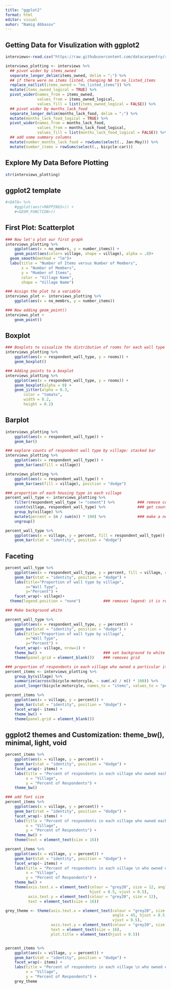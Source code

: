 ```yaml
---
title: "ggplot2"
format: html
editor: visual
auhor: "Namig Abbasov"
---
```

## Getting Data for Visulization with ggplot2
```r
interviews<-read.csv("https://raw.githubusercontent.com/datacarpentry/r-socialsci/main/episodes/data/SAFI_clean.csv")

interviews_plotting <- interviews %>%
  ## pivot wider by items_owned
  separate_longer_delim(items_owned, delim = ";") %>%
  ## if there were no items listed, changing NA to no_listed_items
  replace_na(list(items_owned = "no_listed_items")) %>%
  mutate(items_owned_logical = TRUE) %>%
  pivot_wider(names_from = items_owned,
              values_from = items_owned_logical,
              values_fill = list(items_owned_logical = FALSE)) %>%
  ## pivot wider by months_lack_food
  separate_longer_delim(months_lack_food, delim = ";") %>%
  mutate(months_lack_food_logical = TRUE) %>%
  pivot_wider(names_from = months_lack_food,
              values_from = months_lack_food_logical,
              values_fill = list(months_lack_food_logical = FALSE)) %>%
  ## add some summary columns
  mutate(number_months_lack_food = rowSums(select(., Jan:May))) %>%
  mutate(number_items = rowSums(select(., bicycle:car)))
```

## Explore My Data Before Plotting 
```r
str(interviews_plotting)
```

## ggplot2 template
```r
#<DATA> %>%
    #ggplot(aes(<MAPPINGS>)) +
    #<GEOM_FUNCTION>()
```

## First Plot: Scatterplot 
```r
### Now let's plot our first graph
interviews_plotting %>%                                         
    ggplot(aes(x = no_membrs, y = number_items)) +
    geom_point(aes(color= village, shape = village), alpha = .8)+
  geom_smooth(method = "lm")+
  labs(title = "Number of Items versus Number of Members",
       x = "Number of Members",
       y = "Mumber of Items",
       color = "Village Name",
       shape = "Village Name")
```


```r
### Assign the plot to a variable 
interviews_plot <- interviews_plotting %>%
    ggplot(aes(x = no_membrs, y = number_items))

### Now adding geom_point()
interviews_plot +
    geom_point()
```

## Boxplot
```r
### Boxplots to visualize the distribution of rooms for each wall type
interviews_plotting %>%
    ggplot(aes(x = respondent_wall_type, y = rooms)) +
    geom_boxplot()
```

```r
### Adding points to a boxplot 
interviews_plotting %>%
    ggplot(aes(x = respondent_wall_type, y = rooms)) +
    geom_boxplot(alpha = 0) +
    geom_jitter(alpha = 0.3,
        color = "tomato",
        width = 0.2,
        height = 0.2)
```


## Barplot 
```r
interviews_plotting %>%
    ggplot(aes(x = respondent_wall_type)) +
    geom_bar()
```


```r
### explore counts of respondent wall type by village: stacked bar 
interviews_plotting %>%
    ggplot(aes(x = respondent_wall_type)) +
    geom_bar(aes(fill = village))
```

```r
interviews_plotting %>%
    ggplot(aes(x = respondent_wall_type)) +
    geom_bar(aes(fill = village), position = "dodge")
```

```r
### proportion of each housing type in each village
percent_wall_type <- interviews_plotting %>%
    filter(respondent_wall_type != "cement") %>%          ### remove cement as there is only one cement 
    count(village, respondent_wall_type) %>%              ### get counts of each subcategory in village and wall type
    group_by(village) %>%                   
    mutate(percent = (n / sum(n)) * 100) %>%              ### make a new variable "percent"
    ungroup()

percent_wall_type %>%
    ggplot(aes(x = village, y = percent, fill = respondent_wall_type)) +
    geom_bar(stat = "identity", position = "dodge")
```


## Faceting
```r
percent_wall_type %>%
    ggplot(aes(x = respondent_wall_type, y = percent, fill = village, color = village)) + 
    geom_bar(stat = "identity", position = "dodge") +
    labs(title="Proportion of wall type by village",
         x="Wall Type",
         y="Percent") +
    facet_wrap(~ village)+
  theme(legend.position = "none")          ### removes legend: it is redundant 
```


```r
### Make background white

percent_wall_type %>%
    ggplot(aes(x = respondent_wall_type, y = percent)) +
    geom_bar(stat = "identity", position = "dodge") +
    labs(title="Proportion of wall type by village",
         x="Wall Type",
         y="Percent") +
    facet_wrap(~ village, nrow=1) +
    theme_bw() +                           ### set background to white 
    theme(panel.grid = element_blank())    ### removes grid 
```

```r
### proportion of respondents in each village who owned a particular item
percent_items <- interviews_plotting %>%
    group_by(village) %>%
    summarize(across(bicycle:motorcyle, ~ sum(.x) / n() * 100)) %>%
    pivot_longer(bicycle:motorcyle, names_to = "items", values_to = "percent")
```

```r
percent_items %>%
    ggplot(aes(x = village, y = percent)) +
    geom_bar(stat = "identity", position = "dodge") +
    facet_wrap(~ items) +
    theme_bw() +
    theme(panel.grid = element_blank())
```

## ggplot2 themes and Customization: theme_bw(), minimal, light, void 
```r
percent_items %>%
    ggplot(aes(x = village, y = percent)) +
    geom_bar(stat = "identity", position = "dodge") +
    facet_wrap(~ items) +
    labs(title = "Percent of respondents in each village who owned each item",
         x = "Village",
         y = "Percent of Respondents") +
    theme_bw()
```

```r
### add font size
percent_items %>%
    ggplot(aes(x = village, y = percent)) +
    geom_bar(stat = "identity", position = "dodge") +
    facet_wrap(~ items) +
    labs(title = "Percent of respondents in each village who owned each item",
         x = "Village",
         y = "Percent of Respondents") +
    theme_bw() +
    theme(text = element_text(size = 16))
```
```r
percent_items %>%
    ggplot(aes(x = village, y = percent)) +
    geom_bar(stat = "identity", position = "dodge") +
    facet_wrap(~ items) +
    labs(title = "Percent of respondents in each village \n who owned each item",
         x = "Village",
         y = "Percent of Respondents") +
    theme_bw() +
    theme(axis.text.x = element_text(colour = "grey20", size = 12, angle = 45,
                                     hjust = 0.5, vjust = 0.5),
          axis.text.y = element_text(colour = "grey20", size = 12),
          text = element_text(size = 16))
```
```r
grey_theme <- theme(axis.text.x = element_text(colour = "grey20", size = 12,
                                               angle = 45, hjust = 0.5,
                                               vjust = 0.5),
                    axis.text.y = element_text(colour = "grey20", size = 12),
                    text = element_text(size = 16),
                    plot.title = element_text(hjust = 0.5))


percent_items %>%
    ggplot(aes(x = village, y = percent)) +
    geom_bar(stat = "identity", position = "dodge") +
    facet_wrap(~ items) +
    labs(title = "Percent of respondents in each village \n who owned each item",
         x = "Village",
         y = "Percent of Respondents") +
    grey_theme
```







